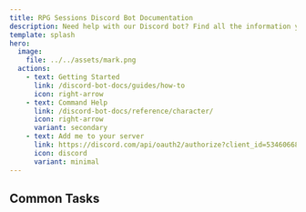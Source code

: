 ```yaml
---
title: RPG Sessions Discord Bot Documentation
description: Need help with our Discord bot? Find all the information you need here.
template: splash
hero:
  image:
    file: ../../assets/mark.png
  actions:
    - text: Getting Started
      link: /discord-bot-docs/guides/how-to
      icon: right-arrow
    - text: Command Help
      link: /discord-bot-docs/reference/character/
      icon: right-arrow
      variant: secondary
    - text: Add me to your server
      link: https://discord.com/api/oauth2/authorize?client_id=534606682928578572&permissions=309774806080&scope=bot
      icon: discord
      variant: minimal
---
```



## Common Tasks

<CardGrid>
  <LinkCard
    title="Pair game table to Discord server"
    href="/discord-bot-docs/guides/connecting-to-game-table"
    description="Learn how to connect your game table to your Discord server and verify the connection."
  />
  <LinkCard
    title="Send in-character messages"
    href="/discord-bot-docs/reference/in-character/#ic-message"
    description="Send messages as your characters to role-play in your server!"
  />
  <LinkCard
    title="Sync table messages and events to Discord"
    href="/discord-bot-docs/guides/sync-game-table-events"
    description="Learn how to synchronize game events and messages to your Discord server."
  />
  <LinkCard
    title="Troubleshooting"
    href="/discord-bot-docs/misc/debug/#debug-info"
    description="Is the bot not behaving how you expect it should? Troubleshoot with the `/debug info` command!"
  />
</CardGrid>
